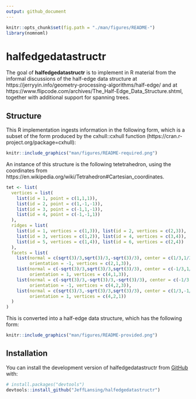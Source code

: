 ```yaml
---
output: github_document
---
```


<!-- README.md is generated from README.Rmd. Please edit that file -->

```r
knitr::opts_chunk$set(fig.path = "./man/figures/README-")
library(nomnoml)
```

# halfedgedatastructr

The goal of **halfedgedatastructr** is to implement in R material from the informal discussions of the half-edge data structure at https://jerryyin.info/geometry-processing-algorithms/half-edge/ and
at https://www.flipcode.com/archives/The_Half-Edge_Data_Structure.shtml, together with additional support for spanning trees.


## Structure

This R implementation ingests information in the following form, which is a subset of the form produced by the cxhull::cxhull function (https://cran.r-project.org/package=cxhull):

```r
knitr::include_graphics("man/figures/README-required.png")
```


An instance of this structure is the following tetetrahedron, using the coordinates from https://en.wikipedia.org/wiki/Tetrahedron#Cartesian_coordinates.

```r
tet <- list(
  vertices = list(
    list(id = 1, point = c(1,1,1)),
    list(id = 2, point = c(1,-1,-1)),
    list(id = 3, point = c(-1,1,-1)),
    list(id = 4, point = c(-1,-1,1))
  ),
  ridges = list(
    list(id = 1, vertices = c(1,3)), list(id = 2, vertices = c(2,3)),
    list(id = 3, vertices = c(1,2)), list(id = 4, vertices = c(3,4)),
    list(id = 5, vertices = c(1,4)), list(id = 6, vertices = c(2,4))
  ),
  facets = list(
    list(normal = c(sqrt(3)/3,sqrt(3)/3,-sqrt(3)/3), center = c(1/3,1/3,-1/3),
         orientation = -1, vertices = c(2,1,3)),
    list(normal = c(-sqrt(3)/3,sqrt(3)/3,sqrt(3)/3), center = c(-1/3,1/3,1/3),
         orientation = 1, vertices = c(4,1,3)),
    list(normal = c(-sqrt(3)/3,-sqrt(3)/3,-sqrt(3)/3), center = c(-1/3,-1/3,-1/3),
         orientation = -1, vertices = c(4,2,3)),
    list(normal = c(sqrt(3)/3,-sqrt(3)/3,sqrt(3)/3), center = c(1/3,-1/3,1/3),
         orientation = 1, vertices = c(4,2,1))
  )
)
```


This is converted into a half-edge data structure, which has the following form:
```r
knitr::include_graphics("man/figures/README-provided.png")
```


## Installation

You can install the development version of halfedgedatastructr from [GitHub](https://github.com/) with:

``` r
# install.packages("devtools")
devtools::install_github("JeffLansing/halfedgedatastructr")
```

